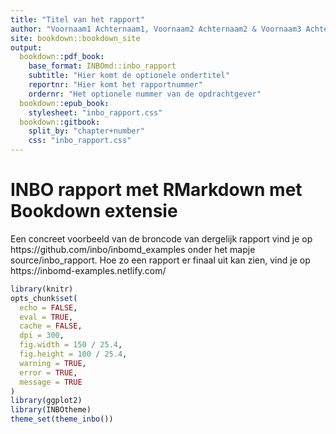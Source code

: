 ```yaml
---
title: "Titel van het rapport"
author: "Voornaam1 Achternaam1, Voornaam2 Achternaam2 & Voornaam3 Achternaam3"
site: bookdown::bookdown_site
output:
  bookdown::pdf_book:
    base_format: INBOmd::inbo_rapport
    subtitle: "Hier komt de optionele ondertitel"
    reportnr: "Hier komt het rapportnummer"
    ordernr: "Het optionele nummer van de opdrachtgever"
  bookdown::epub_book:
    stylesheet: "inbo_rapport.css"
  bookdown::gitbook:
    split_by: "chapter+number"
    css: "inbo_rapport.css"
---
```



# INBO rapport met RMarkdown met Bookdown extensie

Een concreet voorbeeld van de broncode van dergelijk rapport vind je op https://github.com/inbo/inbomd_examples onder het mapje source/inbo_rapport. Hoe zo een rapport er finaal uit kan zien, vind je op https://inbomd-examples.netlify.com/

```r
library(knitr)
opts_chunk$set(
  echo = FALSE, 
  eval = TRUE,
  cache = FALSE,
  dpi = 300,
  fig.width = 150 / 25.4,
  fig.height = 100 / 25.4,
  warning = TRUE,
  error = TRUE,
  message = TRUE
)
library(ggplot2)
library(INBOtheme)
theme_set(theme_inbo())
```
